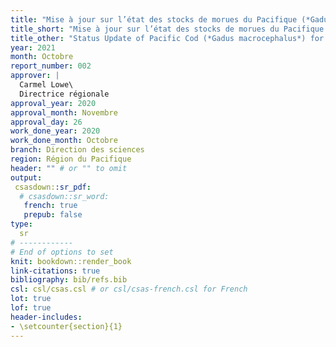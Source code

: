 ```yaml
---
title: "Mise à jour sur l’état des stocks de morues du Pacifique (*Gadus macrocephalus*) au large de la côte ouest de l’île de Vancouver (zone 3CD) ainsi que dans le détroit d’Hécate et le bassin de la Reine-Charlotte (zone 5ABCD) en 2020"
title_short: "Mise à jour sur l’état des stocks de morues du Pacifique en 2020" 
title_other: "Status Update of Pacific Cod (*Gadus macrocephalus*) for West Coast Vancouver Island (Area 3CD), and Hecate Strait and Queen Charlotte Sound (Area 5ABCD) in 2020"
year: 2021
month: Octobre
report_number: 002
approver: |
  Carmel Lowe\
  Directrice régionale
approval_year: 2020
approval_month: Novembre
approval_day: 26
work_done_year: 2020
work_done_month: Octobre
branch: Direction des sciences
region: Région du Pacifique
header: "" # or "" to omit
output:
 csasdown::sr_pdf:
  # csasdown::sr_word:
   french: true
   prepub: false
type:
  sr
# ------------
# End of options to set
knit: bookdown::render_book
link-citations: true
bibliography: bib/refs.bib
csl: csl/csas.csl # or csl/csas-french.csl for French
lot: true
lof: true
header-includes:
- \setcounter{section}{1}
---
```


